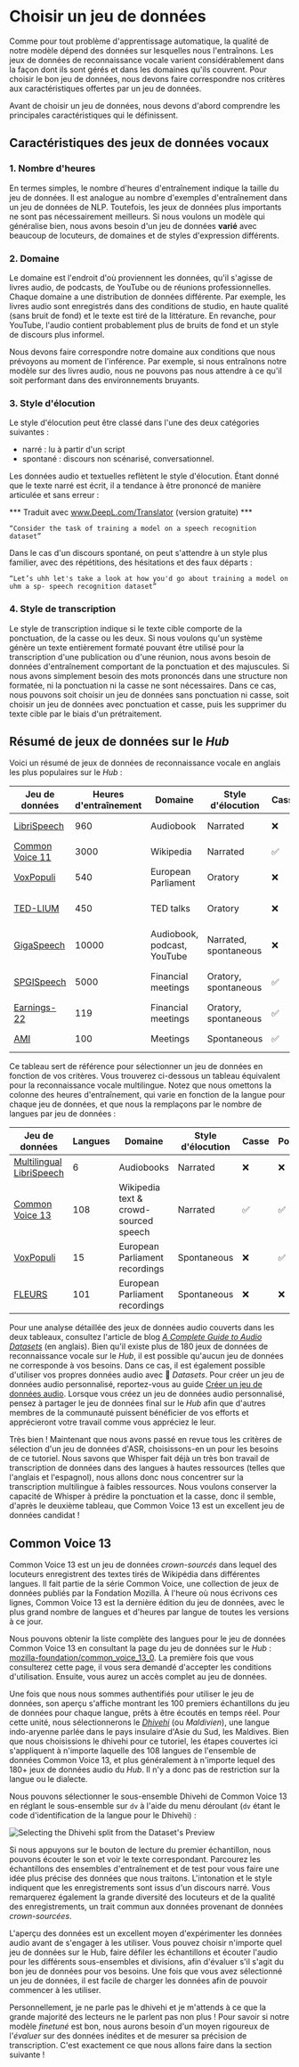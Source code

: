 # Choisir un jeu de données

Comme pour tout problème d'apprentissage automatique, la qualité de notre modèle dépend des données sur lesquelles nous l'entraînons. Les jeux de données de reconnaissance vocale varient considérablement dans la façon dont ils sont gérés et dans les domaines qu'ils couvrent. Pour choisir le bon jeu de données, nous devons faire correspondre nos critères aux caractéristiques offertes par un jeu de données.

Avant de choisir un jeu de données, nous devons d'abord comprendre les principales caractéristiques qui le définissent.

## Caractéristiques des jeux de données vocaux

### 1. Nombre d'heures
En termes simples, le nombre d'heures d'entraînement indique la taille du jeu de données. Il est analogue au nombre d'exemples d'entraînement dans un jeu de données de NLP. Toutefois, les jeux de données plus importants ne sont pas nécessairement meilleurs. Si nous voulons un modèle qui généralise bien, nous avons besoin d'un jeu de données **varié** avec beaucoup de locuteurs, de domaines et de styles d'expression différents.

### 2. Domaine
Le domaine est l'endroit d'où proviennent les données, qu'il s'agisse de livres audio, de podcasts, de YouTube ou de réunions professionnelles.
Chaque domaine a une distribution de données différente. Par exemple, les livres audio sont enregistrés dans des conditions de studio, en haute qualité (sans bruit de fond) et le texte est tiré de la littérature. En revanche, pour YouTube, l'audio contient probablement plus de bruits de fond et un style de discours plus informel.

Nous devons faire correspondre notre domaine aux conditions que nous prévoyons au moment de l'inférence. Par exemple, si nous entraînons notre modèle sur des livres audio, nous ne pouvons pas nous attendre à ce qu'il soit performant dans des environnements bruyants.

### 3. Style d'élocution
Le style d'élocution peut être classé dans l'une des deux catégories suivantes :

* narré : lu à partir d'un script
* spontané : discours non scénarisé, conversationnel.

Les données audio et textuelles reflètent le style d'élocution. Étant donné que le texte narré est écrit, il a tendance à être prononcé de manière articulée et sans erreur :

*** Traduit avec www.DeepL.com/Translator (version gratuite) ***


```
“Consider the task of training a model on a speech recognition dataset”
```

Dans le cas d'un discours spontané, on peut s'attendre à un style plus familier, avec des répétitions, des hésitations et des faux départs :

```
“Let’s uhh let's take a look at how you'd go about training a model on uhm a sp- speech recognition dataset”
```

### 4. Style de transcription
Le style de transcription indique si le texte cible comporte de la ponctuation, de la casse ou les deux. Si nous voulons qu'un système génère un texte entièrement formaté pouvant être utilisé pour la transcription d'une publication ou d'une réunion, nous avons besoin de données d'entraînement comportant de la ponctuation et des majuscules. Si nous avons simplement besoin des mots prononcés dans une structure non formatée, ni la ponctuation ni la casse ne sont nécessaires.
Dans ce cas, nous pouvons soit choisir un jeu de données sans ponctuation ni casse, soit choisir un jeu de données avec ponctuation et casse, puis les supprimer du texte cible par le biais d'un prétraitement.

## Résumé de jeux de données sur le *Hub*

Voici un résumé de jeux de données de reconnaissance vocale en anglais les plus populaires sur le *Hub* :

| Jeu de données                                                                          | Heures d'entraînement | Domaine                      | Style d'élocution        | Casse | Ponctuation | Licence         | Usage recommandé                 |
|-----------------------------------------------------------------------------------------|-------------|-----------------------------|-----------------------|--------|-------------|-----------------|----------------------------------|
| [LibriSpeech](https://huggingface.co/datasets/librispeech_asr)                          | 960         | Audiobook                   | Narrated              | ❌      | ❌           | CC-BY-4.0       | Academic benchmarks              |
| [Common Voice 11](https://huggingface.co/datasets/mozilla-foundation/common_voice_11_0) | 3000        | Wikipedia                   | Narrated              | ✅      | ✅           | CC0-1.0         | Non-native speakers              |
| [VoxPopuli](https://huggingface.co/datasets/facebook/voxpopuli)                         | 540         | European Parliament         | Oratory               | ❌      | ✅           | CC0             | Non-native speakers              |
| [TED-LIUM](https://huggingface.co/datasets/LIUM/tedlium)                                | 450         | TED talks                   | Oratory               | ❌      | ❌           | CC-BY-NC-ND 3.0 | Technical topics                 |
| [GigaSpeech](https://huggingface.co/datasets/speechcolab/gigaspeech)                    | 10000       | Audiobook, podcast, YouTube | Narrated, spontaneous | ❌      | ✅           | apache-2.0      | Robustness over multiple domains |
| [SPGISpeech](https://huggingface.co/datasets/kensho/spgispeech)                         | 5000        | Financial meetings          | Oratory, spontaneous  | ✅      | ✅           | User Agreement  | Fully formatted transcriptions   |
| [Earnings-22](https://huggingface.co/datasets/revdotcom/earnings22)                     | 119         | Financial meetings          | Oratory, spontaneous  | ✅      | ✅           | CC-BY-SA-4.0    | Diversity of accents             |
| [AMI](https://huggingface.co/datasets/edinburghcstr/ami)                                | 100         | Meetings                    | Spontaneous           | ✅      | ✅           | CC-BY-4.0       | Noisy speech conditions          |

Ce tableau sert de référence pour sélectionner un jeu de données en fonction de vos critères. Vous trouverez ci-dessous un tableau équivalent pour la reconnaissance vocale multilingue. Notez que nous omettons la colonne des heures d'entraînement, qui varie en fonction de la langue pour chaque jeu de données, et que nous la remplaçons par le nombre de langues par jeu de données :

| Jeu de données                                                                                | Langues | Domaine                                | Style d'élocution | Casse | Ponctuation | Licence   | Usage recommandé        |
|-----------------------------------------------------------------------------------------------|-----------|---------------------------------------|----------------|--------|-------------|-----------|-------------------------|
| [Multilingual LibriSpeech](https://huggingface.co/datasets/facebook/multilingual_librispeech) | 6         | Audiobooks                            | Narrated       | ❌      | ❌           | CC-BY-4.0 | Academic benchmarks     |
| [Common Voice 13](https://huggingface.co/datasets/mozilla-foundation/common_voice_13_0)       | 108       | Wikipedia text & crowd-sourced speech | Narrated       | ✅      | ✅           | CC0-1.0   | Diverse speaker set     |
| [VoxPopuli](https://huggingface.co/datasets/facebook/voxpopuli)                               | 15        | European Parliament recordings        | Spontaneous    | ❌      | ✅           | CC0       | European languages      |
| [FLEURS](https://huggingface.co/datasets/google/fleurs)                                       | 101       | European Parliament recordings        | Spontaneous    | ❌      | ❌           | CC-BY-4.0 | Multilingual evaluation |

Pour une analyse détaillée des jeux de données audio couverts dans les deux tableaux, consultez l'article de blog [*A Complete Guide to Audio Datasets*](https://huggingface.co/blog/audio-datasets#a-tour-of-audio-datasets-on-the-hub) (en anglais).
Bien qu'il existe plus de 180 jeux de données de reconnaissance vocale sur le *Hub*, il est possible qu'aucun jeu de données ne corresponde à vos besoins. Dans ce cas, il est également possible d'utiliser vos propres données audio avec 🤗 *Datasets*. Pour créer un jeu de données audio personnalisé, reportez-vous au guide [Créer un jeu de données audio](https://huggingface.co/docs/datasets/audio_dataset). Lorsque vous créez un jeu de données audio personnalisé, pensez à partager le jeu de données final sur le *Hub* afin que d'autres membres de la communauté puissent bénéficier de vos efforts et apprécieront votre travail comme vous appréciez le leur.

Très bien ! Maintenant que nous avons passé en revue tous les critères de sélection d'un jeu de données d'ASR, choisissons-en un pour les besoins de ce tutoriel.
Nous savons que Whisper fait déjà un très bon travail de transcription de données dans des langues à hautes ressources (telles que l'anglais et l'espagnol), nous allons donc nous concentrer sur la transcription multilingue à faibles ressources. Nous voulons conserver la capacité de Whisper à prédire la ponctuation et la casse, donc il semble, d'après le deuxième tableau, que Common Voice 13 est un excellent jeu de données candidat !

## Common Voice 13

Common Voice 13 est un jeu de données *crown-sourcés* dans lequel des locuteurs enregistrent des textes tirés de Wikipédia dans différentes langues. Il fait partie de la série Common Voice, une collection de jeux de données publiés par la Fondation Mozilla. À l'heure où nous écrivons ces lignes, Common Voice 13 est la dernière édition du jeu de données, avec le plus grand nombre de langues et d'heures par langue de toutes les versions à ce jour.

Nous pouvons obtenir la liste complète des langues pour le jeu de données Common Voice 13 en consultant la page du jeu de données sur le *Hub* : [mozilla-foundation/common_voice_13_0](https://huggingface.co/datasets/mozilla-foundation/common_voice_13_0).
La première fois que vous consulterez cette page, il vous sera demandé d'accepter les conditions d'utilisation. Ensuite, vous aurez un accès complet au jeu de données.

Une fois que nous nous sommes authentifiés pour utiliser le jeu de données, son aperçu s'affiche montrant les 100 premiers échantillons du jeu de données pour chaque langue, prêts à être écoutés en temps réel. Pour cette unité, nous sélectionnerons le [_Dhivehi_](https://en.wikipedia.org/wiki/Maldivian_language) (ou _Maldivien_), une langue indo-aryenne parlée dans le pays insulaire d'Asie du Sud, les Maldives. Bien que nous choisissions le dhivehi pour ce tutoriel, les étapes couvertes ici s'appliquent à n'importe laquelle des 108 langues de l'ensemble de données Common Voice 13, et plus généralement à n'importe lequel des 180+ jeux de données audio du *Hub*. Il n'y a donc pas de restriction sur la langue ou le dialecte.

Nous pouvons sélectionner le sous-ensemble Dhivehi de Common Voice 13 en réglant le sous-ensemble sur `dv` à l'aide du menu déroulant (`dv` étant le code d'identification de la langue pour le Dhivehi) :

<div class="flex justify-center">
    <img src="https://huggingface.co/datasets/huggingface-course/audio-course-images/resolve/main/cv_13_dv_selection.png" alt="Selecting the Dhivehi split from the Dataset's Preview">
</div>

Si nous appuyons sur le bouton de lecture du premier échantillon, nous pouvons écouter le son et voir le texte correspondant. Parcourez les échantillons des ensembles d'entraînement et de test pour vous faire une idée plus précise des données que nous traitons.
L'intonation et le style indiquent que les enregistrements sont issus d'un discours narré. Vous remarquerez également la grande diversité des locuteurs et de la qualité des enregistrements, un trait commun aux données provenant de données *crown-sourcées*.

L'aperçu des données est un excellent moyen d'expérimenter les données audio avant de s'engager à les utiliser. Vous pouvez choisir n'importe quel jeu de données sur le Hub, faire défiler les échantillons et écouter l'audio pour les différents sous-ensembles et divisions, afin d'évaluer s'il s'agit du bon jeu de données pour vos besoins. Une fois que vous avez sélectionné un jeu de données, il est facile de charger les données afin de pouvoir commencer à les utiliser.

Personnellement, je ne parle pas le dhivehi et je m'attends à ce que la grande majorité des lecteurs ne le parlent pas non plus ! Pour savoir si notre modèle *finetuné* est bon, nous aurons besoin d'un moyen rigoureux de l'_évaluer_ sur des données inédites et de mesurer sa précision de transcription.
C'est exactement ce que nous allons faire dans la section suivante !